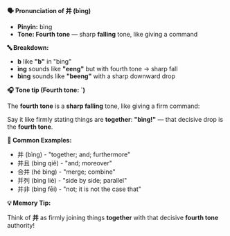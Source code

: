 **🗣️ Pronunciation of 并 (bìng)**

- **Pinyin:** bìng
- **Tone: Fourth tone** — sharp **falling** tone, like giving a command

**🔤 Breakdown:**

- **b** like **"b"** in "bing"
- **ìng** sounds like **"eeng"** but with fourth tone → sharp fall
- **bìng** sounds like **"beeng"** with a sharp downward drop

**🎧 Tone tip (Fourth tone: ˋ)**

The **fourth tone** is a **sharp falling** tone, like giving a firm command:

Say it like firmly stating things are **together**: **"bìng!"** — that decisive drop is the **fourth
tone**.

**📝 Common Examples:**

- 并 (bìng) - "together; and; furthermore"
- 并且 (bìng qiě) - "and; moreover"
- 合并 (hé bìng) - "merge; combine"
- 并列 (bìng liè) - "side by side; parallel"
- 并非 (bìng fēi) - "not; it is not the case that"

**💡 Memory Tip:**

Think of **并** as firmly joining things **together** with that decisive **fourth tone** authority!

